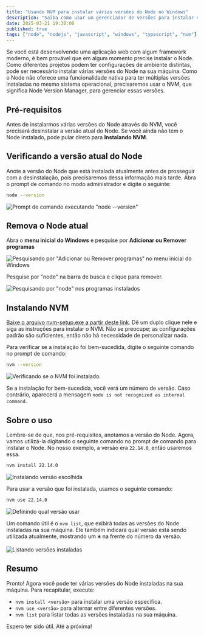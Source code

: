 ```yaml
---
title: "Usando NVM para instalar várias versões do Node no Windows"
description: "Saiba como usar um gerenciador de versões para instalar várias versões do Node no Windows."
date: 2025-03-21 19:30:00
published: true
tags: ["node", "nodejs", "javascript", "windows", "typescript", "nvm"]
---
```


Se você está desenvolvendo uma aplicação web com algum framework moderno, é bem provável que em algum momento precise instalar o Node. Como diferentes projetos podem ter configurações de ambiente distintas, pode ser necessário instalar várias versões do Node na sua máquina. Como o Node não oferece uma funcionalidade nativa para ter múltiplas versões instaladas no mesmo sistema operacional, precisaremos usar o NVM, que significa Node Version Manager, para gerenciar essas versões.

## Pré-requisitos

Antes de instalarmos várias versões do Node através do NVM, você precisará desinstalar a versão atual do Node. Se você ainda não tem o Node instalado, pode pular direto para **Instalando NVM**.

## Verificando a versão atual do Node

Anote a versão do Node que está instalada atualmente antes de prosseguir com a desinstalação, pois precisaremos dessa informação mais tarde. Abra o prompt de comando no modo administrador e digite o seguinte:

```bash
node --version
```

![Prompt de comando executando "node --version"](01.png)

## Remova o Node atual

Abra o **menu inicial do Windows** e pesquise por **Adicionar ou Remover programas**

![Pesquisando por "Adicionar ou Remover programas" no menu inicial do Windows](02.png)

Pesquise por "node" na barra de busca e clique para remover.

![Pesquisando por "node" nos programas instalados](03.png)

## Instalando NVM

[Baixe o arquivo nvm-setup.exe a partir deste link](https://github.com/coreybutler/nvm-windows/releases). Dê um duplo clique nele e siga as instruções para instalar o NVM. Não se preocupe; as configurações padrão são suficientes, então não há necessidade de personalizar nada.

Para verificar se a instalação foi bem-sucedida, digite o seguinte comando no prompt de comando:

```bash
nvm --version
```

![Verificando se o NVM foi instalado.](04.png)

Se a instalação for bem-sucedida, você verá um número de versão. Caso contrário, aparecerá a mensagem `node is not recognized as internal command`.

## Sobre o uso

Lembre-se de que, nos pré-requisitos, anotamos a versão do Node. Agora, vamos utilizá-la digitando o seguinte comando no prompt de comando para instalar o Node. No nosso exemplo, a versão era `22.14.0`, então usaremos essa.

```bash
nvm install 22.14.0
```

![Instalando versão escolhida](05.png)

Para usar a versão que foi instalada, usamos o seguinte comando:

```bash
nvm use 22.14.0
```

![Definindo qual versão usar](06.png)

Um comando útil é o `nvm list`, que exibirá todas as versões do Node instaladas na sua máquina. Ele também indicará qual versão está sendo utilizada atualmente, mostrando um `🞷` na frente do número da versão.

![Listando versões instaladas](07.png)

## Resumo

Pronto! Agora você pode ter várias versões do Node instaladas na sua máquina. Para recapitular, execute:

- `nvm install <versão>` para instalar uma versão específica.
- `nvm use <versão>` para alternar entre diferentes versões.
- `nvm list` para listar todas as versões instaladas na sua máquina.

Espero ter sido útil. Até a próxima!